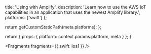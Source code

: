 
  title: 'Using with Amplify',
  description:
    'Learn how to use the AWS IoT capabilities in an application that uses the newest Amplify library.',
  platforms: ['swift']
};

  return getCustomStaticPath(meta.platforms);
};

  return {
    props: {
      platform: context.params.platform,
      meta
    }
  };
}


<Fragments fragments={{ swift: ios1 }} />
